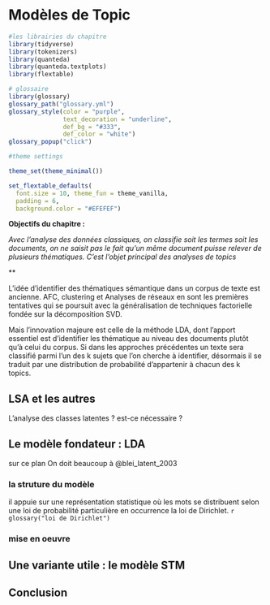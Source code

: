 # Modèles de Topic

```r
#les librairies du chapitre
library(tidyverse)
library(tokenizers)
library(quanteda)
library(quanteda.textplots)
library(flextable)

# glossaire
library(glossary)
glossary_path("glossary.yml")
glossary_style(color = "purple", 
               text_decoration = "underline",
               def_bg = "#333",
               def_color = "white")
glossary_popup("click")

#theme settings

theme_set(theme_minimal()) 

set_flextable_defaults(
  font.size = 10, theme_fun = theme_vanilla,
  padding = 6,
  background.color = "#EFEFEF")

```

**Objectifs du chapitre :**

<div>

*Avec l'analyse des données classiques, on classifie soit les termes soit les documents, on ne saisit pas le fait qu'un même document puisse relever de plusieurs thématiques. C'est l'objet principal des analyses de topics*

\*\*

</div>

L'idée d'identifier des thématiques sémantique dans un corpus de texte est ancienne. AFC, clustering et Analyses de réseaux en sont les premières tentatives qui se poursuit avec la généralisation de techniques factorielle fondée sur la décomposition SVD.

Mais l'innovation majeure est celle de la méthode LDA, dont l'apport essentiel est d'identifier les thématique au niveau des documents plutôt qu'à celui du corpus. Si dans les approches précédentes un texte sera classifié parmi l'un des k sujets que l'on cherche à identifier, désormais il se traduit par une distribution de probabilité d'appartenir à chacun des k topics.

## LSA et les autres

L'analyse des classes latentes ? est-ce nécessaire ?

## Le modèle fondateur : LDA

sur ce plan On doit beaucoup à @blei_latent_2003

### la struture du modèle

il appuie sur une représentation statistique où les mots se distribuent selon une loi de probabilité particulière en occurrence la loi de Dirichlet. `r glossary("loi de Dirichlet")`

### mise en oeuvre

## Une variante utile : le modèle STM

## Conclusion
